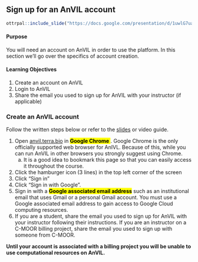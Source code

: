 
## Sign up for an AnVIL account

```r
ottrpal::include_slide("https://docs.google.com/presentation/d/1uwlG7uaTOnItdpd4Ll6nNQiBJKBivsvR-erupicAwJM/edit?slide=id.g3709d9ac459_0_250#slide=id.g3709d9ac459_0_250")
```

#### Purpose

You will need an account on AnVIL in order to use the platform. In this section we'll go over the specifics of account creation. 

#### Learning Objectives

1. Create an account on AnVIL
1. Login to AnVIL
1. Share the email you used to sign up for AnVIL with your instructor (if applicable)

### Create an AnVIL account

Follow the written steps below or refer to the [slides](https://docs.google.com/presentation/d/1uwlG7uaTOnItdpd4Ll6nNQiBJKBivsvR-erupicAwJM/edit?usp=sharing) or video guide.

1. Open [anvil.terra.bio](https://anvil.terra.bio/) in <mark> **Google Chrome** </mark>. Google Chrome is the only officially supported web browser for AnIVL. Because of this, while you can run AnVIL in other browsers you strongly suggest using Chrome.
    a. It is a good idea to bookmark this page so that you can easily access it throughout the course.
1. Click the hamburger icon (3 lines) in the top left corner of the screen 
1. Click "Sign in"
1. Click "Sign in with Google".
1. Sign in with a <mark>**Google associated email address**</mark> such as an institutional email that uses Gmail or a personal Gmail account. You must use a Google associated email address to gain access to Google Cloud computing resources. 
1. If you are a student, share the email you used to sign up for AnVIL with your instructor following their instructions. If you are an instructor on a C-MOOR billing project, share the email you used to sign up with someone from C-MOOR. 

**Until your account is associated with a billing project you will be unable to use computational resources on AnVIL.** 
